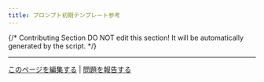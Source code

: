 ```yaml
---
title: プロンプト初期テンプレート参考
---
```


{/*
Contributing Section
DO NOT edit this section!
It will be automatically generated by the script.
*/}

---

[このページを編集する](https://github.com/langgenius/dify-docs/edit/main/ja-jp/learn-more/extended-reading/prompt-engineering/prompt-engineering-1/prompt-engineering-template.mdx) | [問題を報告する](https://github.com/langgenius/dify-docs/issues/new?template=docs.yml)

